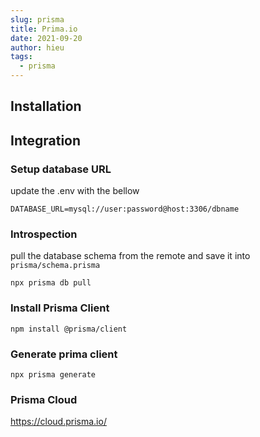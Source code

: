 ```yaml
---
slug: prisma
title: Prima.io
date: 2021-09-20
author: hieu
tags:
  - prisma
---
```

## Installation

## Integration
### Setup database URL

update the .env with the bellow
```
DATABASE_URL=mysql://user:password@host:3306/dbname
```

### Introspection

pull the database schema from the remote and save it into `prisma/schema.prisma`
```
npx prisma db pull
```

### Install Prisma Client

```
npm install @prisma/client
```

### Generate prima client
```
npx prisma generate
```
### Prisma Cloud

https://cloud.prisma.io/
